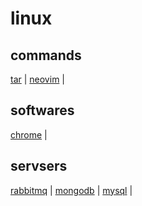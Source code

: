 = linux =

== commands ==
[[tar]] | [[neovim]] |

== softwares == 
[[chrome]] |
== servsers ==
[[rabbitmq]] | [[mongodb]] | [[mysql]] |
